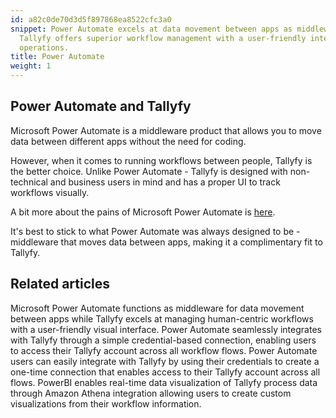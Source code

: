 ```yaml
---
id: a82c0de70d3d5f897868ea8522cfc3a0
snippet: Power Automate excels at data movement between apps as middleware, while
  Tallyfy offers superior workflow management with a user-friendly interface for business
  operations.
title: Power Automate
weight: 1
---
```


## Power Automate and Tallyfy

Microsoft Power Automate is a middleware product that allows you to move data between different apps without the need for coding.

However, when it comes to running workflows between people, Tallyfy is the better choice. Unlike Power Automate - Tallyfy is designed with non-technical and business users in mind and has a proper UI to track workflows visually.

A bit more about the pains of Microsoft Power Automate is [here](https://tallyfy.com/integrations/using-microsoft-flow-for-approvals/).

It's best to stick to what Power Automate was always designed to be - middleware that moves data between apps, making it a complimentary fit to Tallyfy.



<PageTree />


## Related articles
<CardGrid>
<LinkTitleCard header="<b>Middleware > Power Automate</b>" href="/products/pro/integrations/middleware/power-automate/" > Microsoft Power Automate functions as middleware for data movement between apps while Tallyfy excels at managing human-centric workflows with a user-friendly visual interface. </LinkTitleCard>
<LinkTitleCard header="<b>Power Automate > Use Microsoft Power Automate</b>" href="/products/pro/integrations/middleware/power-automate/how-can-i-integrate-tallyfy-with-microsoft-power-automate/" > Power Automate seamlessly integrates with Tallyfy through a simple credential-based connection, enabling users to access their Tallyfy account across all workflow flows. </LinkTitleCard>
<LinkTitleCard header="<b>Power Automate > Use Microsoft Power Automate</b>" href="/products/pro/integrations/middleware/power-automate/how-can-i-integrate-tallyfy-with-microsoft-power-automate/" > Power Automate users can easily integrate with Tallyfy by using their credentials to create a one-time connection that enables access to their Tallyfy account across all flows. </LinkTitleCard>
<LinkTitleCard header="<b>Analytics > PowerBI</b>" href="/products/pro/integrations/analytics/powerbi/" > PowerBI enables real-time data visualization of Tallyfy process data through Amazon Athena integration allowing users to create custom visualizations from their workflow information. </LinkTitleCard>
</CardGrid>